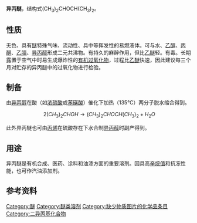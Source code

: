 {{chembox
| Reference = <ref name="GESTIS">{{GESTIS|Name=|ZVG=30570|CAS=108-20-3|Datum=08.01.2008}}</ref>
| Name = 异丙醚
| NameEn = Diisopropyl ether
| ImageFile = Diisopropyl_ether_chemical_structure.svg
| OtherName = 二异丙基醚<br />二异丙醚
| Section1 = {{Chembox Identifiers
| CASNo = 108-20-3
| CASNo_Ref = {{cascite|correct|CAS}}
|  SMILES  =  CC(C)OC(C)C
|  ChemSpiderID_Ref  = {{chemspidercite|correct|chemspider}}|  ChemSpiderID  =  7626
|  InChI  =  1/C6H14O/c1-5(2)7-6(3)4/h5-6H,1-4H3
|  InChIKey  =  ZAFNJMIOTHYJRJ-UHFFFAOYAC
|  StdInChI_Ref  = {{stdinchicite|correct|chemspider}}|  StdInChI  =  1S/C6H14O/c1-5(2)7-6(3)4/h5-6H,1-4H3
|  StdInChIKey_Ref  = {{stdinchicite|correct|chemspider}}|  StdInChIKey  =  ZAFNJMIOTHYJRJ-UHFFFAOYSA-N
|  UNII_Ref  = {{fdacite|changed|FDA}}|  UNII  =  DO7Y998826
}}
| Section2 = {{Chembox Properties
|  Formula = C<sub>6</sub>H<sub>14</sub>O
|  MolarMass = 102.18
|  Appearance = 无色、具有[[醚|醚]]气味的液体
|  Density = 0.72 g/ml (20 °C)
|  MeltingPt = −86 °C
|  BoilingPt = 69 °C
|  VaporPressure = 167 hPa (20 °C)
|  Solubility = 不溶于水（9 g·l<sup>−1</sup>，20 °C）
  }}
| Section7={{Chembox Hazards
|  EUClass = 可燃（'''F'''）
|  EUIndex = 603-045-00-X
|  NFPA-H = 1
|  NFPA-F = 3
|  NFPA-R = 1
|  RPhrases = {{R11}}, {{R19}}, {{R66}}, {{R67}}
|  SPhrases = {{S2}}, {{S9}}, {{S16}}, {{S29}}, {{S33}}
|  FlashPt = −22 °C<ref name="zghg">中国化工产品大全 上卷，Da102 二异丙醚，页497</ref>
|  Autoignition=443 °C
|  ExploLimits=1.4–7.9%
|  LD50 = 8.470 g·kg<sup>−3</sup> (大鼠经口)<ref>''Union Carbide Data Sheet.'' Vol. 4/10/1968</ref>
  }}
}}

'''异丙醚'''，结构式(CH<sub>3</sub>)<sub>2</sub>CHOCH(CH<sub>3</sub>)<sub>2</sub>。

==性质==
无色、具有[[醚|醚]]特殊气味、流动性、具中等挥发性的易燃液体。可与水、[[乙醇|乙醇]]、[[丙酮|丙酮]]、[[乙腈|乙腈]]、[[异丙醇|异丙醇]]形成二元共沸物。有持久的麻醉作用，但比[[乙醚|乙醚]]轻。有毒。长期露置于空气中时易生成爆炸性的[[有机过氧化物|有机过氧化物]]，过程比[[乙醚|乙醚]]快速，因此建议每三个月对贮存的异丙醚中的过氧化物进行检验。

==制备==
由[[异丙醇|异丙醇]]在酸（如[[浓硫酸|浓硫酸]]或[[苯磺酸|苯磺酸]]）催化下加热（135°C）两分子脱水缩合得到。
:<math>\ 2(CH_3)_2CHOH \rightarrow (CH_3)_2CHOCH(CH_3)_2+H_2O</math>

此外异丙醚也可由[[丙烯|丙烯]]在硫酸存在下水合制[[异丙醇|异丙醇]]时副产得到。

==用途==
异丙醚是有机合成、医药、涂料和油漆方面的重要溶剂。因具高[[辛烷值|辛烷值]]和抗冻性能，也可作汽油添加剂。

==参考资料==
{{reflist}}
{{醚}}
[[Category:醚|Category:醚]]
[[Category:醚类溶剂|Category:醚类溶剂]]
[[Category:缺少物质图片的化学品条目|Category:缺少物质图片的化学品条目]]
[[Category:二异丙基化合物|Category:二异丙基化合物]]